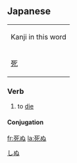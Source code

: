==Japanese==
[[Category:Japanese language|しぬ]]
{| align="right" border="0" cellpadding="4" cellspacing="0" style="border:1px solid #aaaaaa; margin-left:5px; margin-right:10px; font-size:8pt; text-align:center;" rules="all" frame="box"
| colspan="4" bgcolor="#f9f9f9" | Kanji in this word
|- style="font-size:12pt;"
! [[死]]
|}
===Verb===
{{t1verb|しぬ|[[shinu]]}}
# to [[die]]
====Conjugation====
{{ja-verbconj|死ぬ|死な|しな|shina|死に|しに|shini|死ぬ|しぬ|shinu|死ぬ|しぬ|shinu|死ね|しね|shine|死ね|しね|shine|死なれる|しなれる|shinareru|死なせる<br>死なす|しなせる<br>しなす|shinaseru<br>shinasu|死ねる|しねる|shineru|死のう|しのう|shinō|死なない|しなない|shinanai|死なず|しなず|shinazu|死にます|しにます|shinimasu|死んだ|しんだ|shinda|死んで|しんで|shinde|死ねば|しねば|shineba}}

[[fr:死ぬ]]
[[la:死ぬ]]